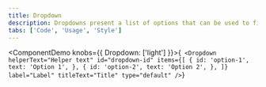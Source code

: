 ```yaml
---
title: Dropdown
description: Dropdowns present a list of options that can be used to filter or sort existing content. They can also be used as menus.
tabs: ['Code', 'Usage', 'Style']
---
```



<ComponentDemo knobs={{ Dropdown: ['light'] }}>{`
<Dropdown
helperText="Helper text"
id="dropdown-id"
items={[
  {
    id: 'option-1',
    text: 'Option 1',
  },
  {
    id: 'option-2',
    text: 'Option 2',
  },
]}
label="Label"
titleText="Title"
type="default"
/>`}</ComponentDemo>
